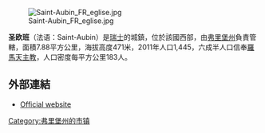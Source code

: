[[Image:Saint-Aubin_FR_eglise.jpg|right]]

'''圣欧班'''（法语：Saint-Aubin）是[[瑞士|瑞士]]的城鎮，位於該國西部，由[[弗里堡州|弗里堡州]]負責管轄，面積7.88平方公里，海拔高度471米，2011年人口1,445，六成半人口信奉[[羅馬天主教|羅馬天主教]]，人口密度每平方公里183人。

==外部連結==
* [http://www.st-aubin.ch Official website] {{Wayback|url=http://www.st-aubin.ch/ |date=20110929144954 }} {{fr icon}}

{{Switzerland-geo-stub}}
[[Category:弗里堡州的市镇|Category:弗里堡州的市镇]]
